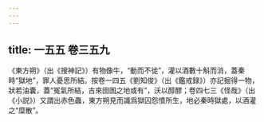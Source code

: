 ```yaml
---
---
---
```

title: 一五五 卷三五九
---




《東方朔》（出《搜神記》）有物像牛，“動而不徙”，灌以酒數十斛而消，蓋秦時“獄地”，罪人憂思所結。按卷一四五《劉知俊》（出《鑑戒録》）亦記掘得一物，狀若油囊，蓋“冤氣所結，古來囹圄之地或有”，沃以醇醪；卷四七三《怪哉》（出《小説》）又謂出赤色蟲，東方朔見而識爲獄囚怨憤所生，地必秦時獄處，以酒灌之“糜散”。